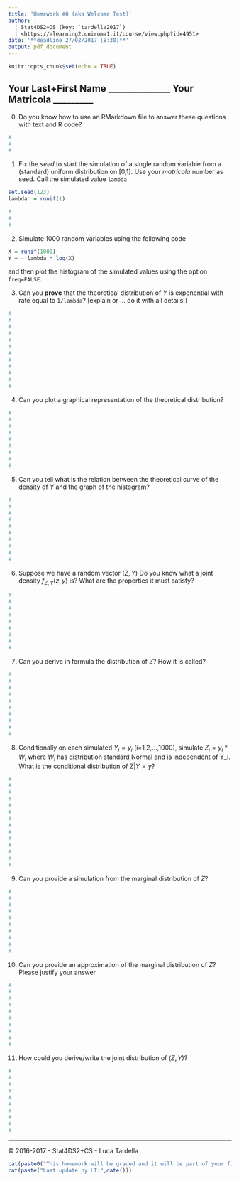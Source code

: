 ```yaml
---
title: 'Homework #0 (aka Welcome Test)'
author: |
  | Stat4DS2+DS (key: `tardella2017`)
  | <https://elearning2.uniroma1.it/course/view.php?id=4951>
date: '**deadline 27/02/2017 (8:30)**'
output: pdf_document
---
```




```r
knitr::opts_chunk$set(echo = TRUE)
```

## Your Last+First Name ______________ Your Matricola _________

0. Do you know how to use an RMarkdown file to answer these questions with text and R code?
```r
#
#
#
```


1. Fix the *seed* to start the simulation of a single random variable from a (standard) uniform distribution on [0,1]. Use your *matricola* number as seed. 
Call the simulated value `lambda`
```r
set.seed(123)
lambda  = runif(1)
```
```r
#
#
#
```

2. Simulate 1000 random variables using the following code
```r
X = runif(1000)
Y = - lambda * log(X)
```
and then plot the histogram of the simulated values using the option `freq=FALSE`. 

3. Can you **prove** that the theoretical distribution of $Y$ is exponential with rate equal to `1/lambda`? [explain or ... do it with all details!]

```r
#
#
#
#
#
#
#
#
#
#
#
#
```

4. Can you plot a graphical representation of the theoretical distribution? 

```r
#
#
#
#
#
#
#
#
#
```

5. Can you tell what is the relation between the theoretical curve of the density of $Y$ and the graph of the histogram?

```r
#
#
#
#
#
#
#
#
#
#
```


6. Suppose we have a random vector $(Z,Y)$ Do you know what a joint density $f_{Z,Y}(z,y)$ is?  What are the properties it must satisfy? 

```r
#
#
#
#
#
#
#
#
#
```

7. Can you derive in formula the distribution of $Z$? How it is called? 

```r
#
#
#
#
#
#
#
#
#
#
```

8. Conditionally on each simulated $Y_i=y_i$ (i=1,2,...,1000), simulate $Z_i = y_i*W_i$ where $W_i$ has distribution standard Normal and is independent of Y_i. What is the conditional distribution of $Z|Y=y$?

```r
#
#
#
#
#
#
#
#
#
#
#
#
#
#
```

9. Can you provide a simulation from the marginal distribution of $Z$? 

```r
#
#
#
#
#
#
#
#
#
#
```

10. Can you provide an approximation of the marginal distribution of $Z$? Please justify your answer. 

```r
#
#
#
#
#
#
#
#
#
#
```

11. How could you derive/write the joint distribution of $(Z,Y)$? 

```r
#
#
#
#
#
#
#
#
#
#
```

* * *
<div class="footer"> &copy; 2016-2017 - Stat4DS2+CS - Luca Tardella </div>

```r
cat(paste0("This homework will be graded and it will be part of your final evaluation \n\n "))
cat(paste("Last update by LT:",date()))
```
